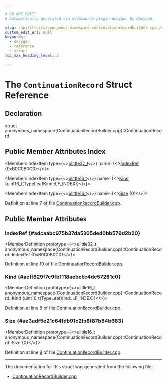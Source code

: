 ```yaml
---

# DO NOT EDIT!
# Automatically generated via docusaurus-plugin-doxygen by Doxygen.

slug: /api/structs/anonymous-namespace-continuationrecordbuilder-cpp-/continuationrecord
custom_edit_url: null
keywords:
  - doxygen
  - reference
  - struct
toc_max_heading_level: 3

---
```





# The `ContinuationRecord` Struct Reference

<DoxygenPage pluginConfig={pluginConfig}>



## Declaration

<CodeBlock>struct anonymous_namespace{ContinuationRecordBuilder.cpp}::ContinuationRecord</CodeBlock>

## Public Member Attributes Index

<MembersIndex>

<MembersIndexItem
  type={<><a href="/docs/api/namespaces/llvm/support/#a206b37274fa3e908017da357d12724d1">ulittle32&#95;t</a></>}
  name={<><a href="#adcaabc975b37da5305ded0bb579d2b20">IndexRef</a> &#123;0xB0C0B0C0&#125;</>}>
</MembersIndexItem>

<MembersIndexItem
  type={<><a href="/docs/api/namespaces/llvm/support/#a4e29b3df92632c930b82161555c3b8d6">ulittle16&#95;t</a></>}
  name={<><a href="#aeff829f7c9fb1118aebcbc4dc57281c0">Kind</a> &#123;uint16&#95;t(TypeLeafKind::LF&#95;INDEX)&#125;</>}>
</MembersIndexItem>

<MembersIndexItem
  type={<><a href="/docs/api/namespaces/llvm/support/#a4e29b3df92632c930b82161555c3b8d6">ulittle16&#95;t</a></>}
  name={<><a href="#ae3adf5e21c64fdb91c2fb8f87b84b683">Size</a> &#123;0&#125;</>}>
</MembersIndexItem>

</MembersIndex>


Definition at line 7 of file <a href="/docs/api/files/lib/lib/debuginfo/lib/debuginfo/codeview/continuationrecordbuilder-cpp">ContinuationRecordBuilder.cpp</a>.

<SectionDefinition>

## Public Member Attributes

### IndexRef {#adcaabc975b37da5305ded0bb579d2b20}

<MemberDefinition
  prototype={<>ulittle32&#95;t anonymous&#95;namespace&#123;ContinuationRecordBuilder.cpp&#125;::ContinuationRecord::IndexRef &#123;0xB0C0B0C0&#125;</>}>

Definition at line <a href="/docs/api/files/lib/lib/debuginfo/lib/debuginfo/codeview/continuationrecordbuilder-cpp/#l00010">10</a> of file <a href="/docs/api/files/lib/lib/debuginfo/lib/debuginfo/codeview/continuationrecordbuilder-cpp">ContinuationRecordBuilder.cpp</a>.
</MemberDefinition>

### Kind {#aeff829f7c9fb1118aebcbc4dc57281c0}

<MemberDefinition
  prototype={<>ulittle16&#95;t anonymous&#95;namespace&#123;ContinuationRecordBuilder.cpp&#125;::ContinuationRecord::Kind &#123;uint16&#95;t(TypeLeafKind::LF&#95;INDEX)&#125;</>}>

Definition at line <a href="/docs/api/files/lib/lib/debuginfo/lib/debuginfo/codeview/continuationrecordbuilder-cpp/#l00008">8</a> of file <a href="/docs/api/files/lib/lib/debuginfo/lib/debuginfo/codeview/continuationrecordbuilder-cpp">ContinuationRecordBuilder.cpp</a>.
</MemberDefinition>

### Size {#ae3adf5e21c64fdb91c2fb8f87b84b683}

<MemberDefinition
  prototype={<>ulittle16&#95;t anonymous&#95;namespace&#123;ContinuationRecordBuilder.cpp&#125;::ContinuationRecord::Size &#123;0&#125;</>}>

Definition at line <a href="/docs/api/files/lib/lib/debuginfo/lib/debuginfo/codeview/continuationrecordbuilder-cpp/#l00009">9</a> of file <a href="/docs/api/files/lib/lib/debuginfo/lib/debuginfo/codeview/continuationrecordbuilder-cpp">ContinuationRecordBuilder.cpp</a>.
</MemberDefinition>

</SectionDefinition>

<hr/>

The documentation for this struct was generated from the following file:

<ul>
<li><a href="/docs/api/files/lib/lib/debuginfo/lib/debuginfo/codeview/continuationrecordbuilder-cpp">ContinuationRecordBuilder.cpp</a></li>
</ul>

</DoxygenPage>
